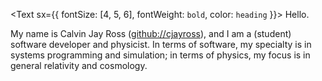 <Text sx={{ fontSize: [4, 5, 6], fontWeight: `bold`, color: `heading` }}>
  Hello.
</Text>

My name is Calvin Jay Ross ([github://cjayross](https://github.com/cjayross)),
and I am a (student) software developer and physicist. In terms of software, my
specialty is in systems programming and simulation; in terms of physics, my
focus is in general relativity and cosmology.
